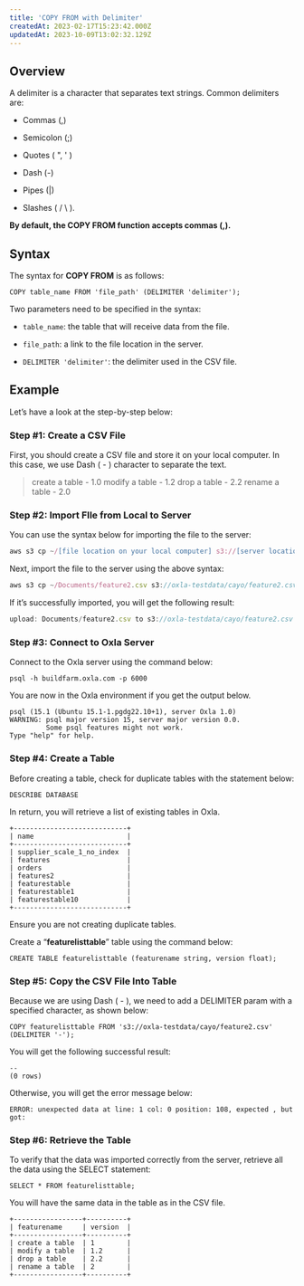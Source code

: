 ```yaml
---
title: 'COPY FROM with Delimiter'
createdAt: 2023-02-17T15:23:42.000Z
updatedAt: 2023-10-09T13:02:32.129Z
---
```


## **Overview**

A delimiter is a character that separates text strings. Common delimiters are:

*   Commas (,)

*   Semicolon (;)

*   Quotes ( ", ' )

*   Dash (-)

*   Pipes (|)

*   Slashes ( / \ ).

**By default, the COPY FROM function accepts commas (,).**

## **Syntax**

The syntax for **COPY FROM** is as follows:

```pgsql
COPY table_name FROM 'file_path' (DELIMITER 'delimiter');
```

Two parameters need to be specified in the syntax:

*   `table_name`: the table that will receive data from the file.

*   `file_path`: a link to the file location in the server.

*   `DELIMITER 'delimiter'`: the delimiter used in the CSV file.

## **Example**

Let’s have a look at the step-by-step below:

### Step #1: Create a CSV File

First, you should create a CSV file and store it on your local computer. In this case, we use Dash ( - ) character to separate the text.

> create a table - 1.0
> modify a table - 1.2
> drop a table - 2.2
> rename a table - 2.0

### Step #2:  Import FIle from Local to Server

You can use the syntax below for importing the file to the server:

```typescript
aws s3 cp ~/[file location on your local computer] s3://[server location]/[file name]
```

Next, import the file to the server using the above syntax:

```typescript
aws s3 cp ~/Documents/feature2.csv s3://oxla-testdata/cayo/feature2.csv
```

If it’s successfully imported, you will get the following result:

```typescript
upload: Documents/feature2.csv to s3://oxla-testdata/cayo/feature2.csv
```

### Step #3:  Connect to Oxla Server

Connect to the Oxla server using the command below:

```pgsql
psql -h buildfarm.oxla.com -p 6000
```

You are now in the Oxla environment if you get the output below.

```pgsql
psql (15.1 (Ubuntu 15.1-1.pgdg22.10+1), server Oxla 1.0)
WARNING: psql major version 15, server major version 0.0.
         Some psql features might not work.
Type "help" for help.
```

### Step #4:  Create a Table

Before creating a table, check for duplicate tables with the statement below:

```pgsql
DESCRIBE DATABASE
```

In return, you will retrieve a list of existing tables in Oxla.

```pgsql
+----------------------------+
| name                       |
+----------------------------+
| supplier_scale_1_no_index  |
| features                   |
| orders                     |
| features2                  |
| featurestable              |
| featurestable1             |
| featurestable10            |
+----------------------------+
```
<Warning>Ensure you are not creating duplicate tables.</Warning>

Create a “**featurelisttable**” table using the command below:

```pgsql
CREATE TABLE featurelisttable (featurename string, version float);
```

### Step #5:  Copy the CSV File Into Table

Because we are using Dash ( - ), we need to add a DELIMITER param with a specified character, as shown below:

```pgsql
COPY featurelisttable FROM 's3://oxla-testdata/cayo/feature2.csv' (DELIMITER '-');
```

You will get the following successful result:

```pgsql
--
(0 rows)
```

Otherwise, you will get the error message below:

```pgsql
ERROR: unexpected data at line: 1 col: 0 position: 108, expected , but got:
```

### Step #6: Retrieve the Table

To verify that the data was imported correctly from the server, retrieve all the data using the SELECT statement:

```pgsql
SELECT * FROM featurelisttable;
```

You will have the same data in the table as in the CSV file.

```pgsql
+-----------------+----------+
| featurename     | version  | 
+-----------------+----------+
| create a table  | 1        |
| modify a table  | 1.2      |
| drop a table    | 2.2      |
| rename a table  | 2        |
+-----------------+----------+
```

